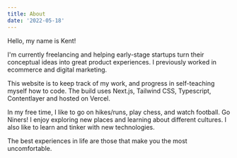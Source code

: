 ```yaml
---
title: About
date: '2022-05-18'
---
```


Hello, my name is Kent!

I'm currently freelancing and helping early-stage startups turn their conceptual ideas into great product experiences. I previously worked in ecommerce and digital marketing.

This website is to keep track of my work, and progress in self-teaching myself how to code. The build uses Next.js, Tailwind CSS, Typescript, Contentlayer and hosted on Vercel.

In my free time, I like to go on hikes/runs, play chess, and watch football. Go Niners! I enjoy exploring new places and learning about different cultures. I also like to learn and tinker with new technologies.

The best experiences in life are those that make you the most uncomfortable.
